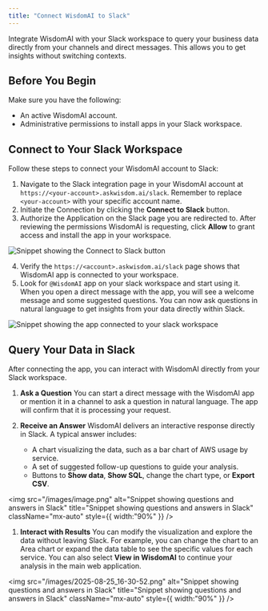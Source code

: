 ```yaml
---
title: "Connect WisdomAI to Slack"
---
```


Integrate WisdomAI with your Slack workspace to query your business data directly from your channels and direct messages. This allows you to get insights without switching contexts.

## Before You Begin

Make sure you have the following:

- An active WisdomAI account.
- Administrative permissions to install apps in your Slack workspace.

## Connect to Your Slack Workspace

Follow these steps to connect your WisdomAI account to Slack:

1. Navigate to the Slack integration page in your WisdomAI account at `https://<your-account>.askwisdom.ai/slack`. Remember to replace `<your-account>` with your specific account name.
2. Initiate the Connection by clicking the **Connect to Slack** button.
3. Authorize the Application on the Slack page you are redirected to. After reviewing the permissions WisdomAI is requesting, click **Allow** to grant access and install the app in your workspace.

![Snippet showing the Connect to Slack button](/images/connect-to-slack.jpg)

4. Verify the `https://<account>.askwisdom.ai/slack` page shows that WisdomAI app is connected to your workspace.
5. Look for `@WisdomAI` app on your slack workspace and start using it. When you open a direct message with the app, you will see a welcome message and some suggested questions. You can now ask questions in natural language to get insights from your data directly within Slack.

![Snippet showing the app connected to your slack workspace](/images/connect-to-slack-02.jpg)

## Query Your Data in Slack

After connecting the app, you can interact with WisdomAI directly from your Slack workspace.

1. **Ask a Question** You can start a direct message with the WisdomAI app or mention it in a channel to ask a question in natural language. The app will confirm that it is processing your request.


1. **Receive an Answer** WisdomAI delivers an interactive response directly in Slack. A typical answer includes:
   - A chart visualizing the data, such as a bar chart of AWS usage by service.
   - A set of suggested follow-up questions to guide your analysis.
   - Buttons to **Show data**, **Show SQL**, change the chart type, or **Export CSV**.

<img
  src="/images/image.png"
  alt="Snippet showing questions and answers in Slack"
  title="Snippet showing questions and answers in Slack"
  className="mx-auto"
  style={{ width:"90%" }}
/>

1. **Interact with Results** You can modify the visualization and explore the data without leaving Slack. For example, you can change the chart to an Area chart or expand the data table to see the specific values for each service. You can also select **View in WisdomAI** to continue your analysis in the main web application.

<img
  src="/images/2025-08-25_16-30-52.png"
  alt="Snippet showing questions and answers in Slack"
  title="Snippet showing questions and answers in Slack"
  className="mx-auto"
  style={{ width:"90%" }}
/>